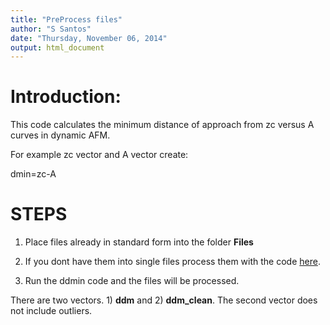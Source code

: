 ```yaml
---
title: "PreProcess files"
author: "S Santos"
date: "Thursday, November 06, 2014"
output: html_document
---
```


# Introduction:

This code calculates the minimum distance of approach from zc versus A curves in dynamic AFM. 

For example zc vector and A vector create:

dmin=zc-A

# STEPS

1. Place files already in standard form into the folder **Files**

2. If you dont have them into single files process them with the code [here](https://github.com/FSDataAnalysis/PreProcessFiles).

3. Run the ddmin code and the files will be processed. 


There are two vectors. 1) **ddm** and 2) **ddm_clean**. The second vector does not include outliers. 

